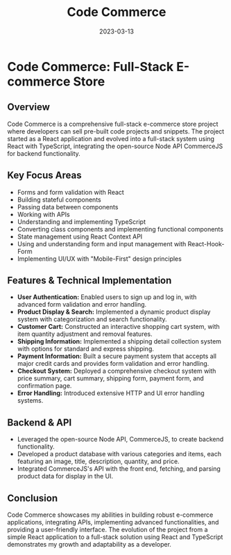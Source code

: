﻿---
id: 1
title: 'Code Commerce'
slug: 'code-commerce'
description: 'This is a iterative project, starting with a simple landing page and ending with a full e-commerce site. It was built using React, TypeScript, Context API, and Commerce.js.'
website: 'https://code-commerce-2.vercel.app/'
repository: 'https://github.com/chanceltron/code-commerce-2'
date: 2023-03-13
published: true
---

# **Code Commerce: Full-Stack E-commerce Store**

## **Overview**

Code Commerce is a comprehensive full-stack e-commerce store project where developers can sell pre-built code projects and snippets. The project started as a React application and evolved into a full-stack system using React with TypeScript, integrating the open-source Node API CommerceJS for backend functionality.

## **Key Focus Areas**

- Forms and form validation with React
- Building stateful components
- Passing data between components
- Working with APIs
- Understanding and implementing TypeScript
- Converting class components and implementing functional components
- State management using React Context API
- Using and understanding form and input management with React-Hook-Form
- Implementing UI/UX with "Mobile-First" design principles

## **Features & Technical Implementation**

- **User Authentication:** Enabled users to sign up and log in, with advanced form validation and error handling.
- **Product Display & Search:** Implemented a dynamic product display system with categorization and search functionality.
- **Customer Cart:** Constructed an interactive shopping cart system, with item quantity adjustment and removal features.
- **Shipping Information:** Implemented a shipping detail collection system with options for standard and express shipping.
- **Payment Information:** Built a secure payment system that accepts all major credit cards and provides form validation and error handling.
- **Checkout System:** Deployed a comprehensive checkout system with price summary, cart summary, shipping form, payment form, and confirmation page.
- **Error Handling:** Introduced extensive HTTP and UI error handling systems.

## **Backend & API**

- Leveraged the open-source Node API, CommerceJS, to create backend functionality.
- Developed a product database with various categories and items, each featuring an image, title, description, quantity, and price.
- Integrated CommerceJS's API with the front end, fetching, and parsing product data for display in the UI.

## **Conclusion**

Code Commerce showcases my abilities in building robust e-commerce applications, integrating APIs, implementing advanced functionalities, and providing a user-friendly interface. The evolution of the project from a simple React application to a full-stack solution using React and TypeScript demonstrates my growth and adaptability as a developer.
